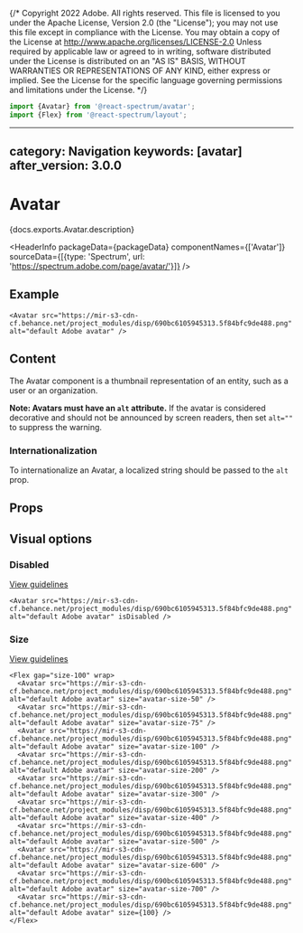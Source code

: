 {/* Copyright 2022 Adobe. All rights reserved.
This file is licensed to you under the Apache License, Version 2.0 (the "License");
you may not use this file except in compliance with the License. You may obtain a copy
of the License at http://www.apache.org/licenses/LICENSE-2.0
Unless required by applicable law or agreed to in writing, software distributed under
the License is distributed on an "AS IS" BASIS, WITHOUT WARRANTIES OR REPRESENTATIONS
OF ANY KIND, either express or implied. See the License for the specific language
governing permissions and limitations under the License. */}



```jsx import
import {Avatar} from '@react-spectrum/avatar';
import {Flex} from '@react-spectrum/layout';
```

---
category: Navigation
keywords: [avatar]
after_version: 3.0.0
---

# Avatar

<PageDescription>{docs.exports.Avatar.description}</PageDescription>

<HeaderInfo
  packageData={packageData}
  componentNames={['Avatar']}
  sourceData={[{type: 'Spectrum', url: 'https://spectrum.adobe.com/page/avatar/'}]} />

## Example

```tsx example
<Avatar src="https://mir-s3-cdn-cf.behance.net/project_modules/disp/690bc6105945313.5f84bfc9de488.png" alt="default Adobe avatar" />
```

## Content

The Avatar component is a thumbnail representation of an entity, such as a user or an organization.

**Note: Avatars must have an `alt` attribute.** If the avatar is considered decorative and should not be announced by screen readers, then set `alt=""` to suppress the warning.

### Internationalization

To internationalize an Avatar, a localized string should be passed to the `alt` prop.

## Props

<PropTable component={docs.exports.Avatar} links={docs.links} />

## Visual options

### Disabled
[View guidelines](https://spectrum.adobe.com/page/avatar/#Disabled)
```tsx example
<Avatar src="https://mir-s3-cdn-cf.behance.net/project_modules/disp/690bc6105945313.5f84bfc9de488.png" alt="default Adobe avatar" isDisabled />
```

### Size
[View guidelines](https://spectrum.adobe.com/page/avatar/#Size)
```tsx example
<Flex gap="size-100" wrap>
  <Avatar src="https://mir-s3-cdn-cf.behance.net/project_modules/disp/690bc6105945313.5f84bfc9de488.png" alt="default Adobe avatar" size="avatar-size-50" />
  <Avatar src="https://mir-s3-cdn-cf.behance.net/project_modules/disp/690bc6105945313.5f84bfc9de488.png" alt="default Adobe avatar" size="avatar-size-75" />
  <Avatar src="https://mir-s3-cdn-cf.behance.net/project_modules/disp/690bc6105945313.5f84bfc9de488.png" alt="default Adobe avatar" size="avatar-size-100" />
  <Avatar src="https://mir-s3-cdn-cf.behance.net/project_modules/disp/690bc6105945313.5f84bfc9de488.png" alt="default Adobe avatar" size="avatar-size-200" />
  <Avatar src="https://mir-s3-cdn-cf.behance.net/project_modules/disp/690bc6105945313.5f84bfc9de488.png" alt="default Adobe avatar" size="avatar-size-300" />
  <Avatar src="https://mir-s3-cdn-cf.behance.net/project_modules/disp/690bc6105945313.5f84bfc9de488.png" alt="default Adobe avatar" size="avatar-size-400" />
  <Avatar src="https://mir-s3-cdn-cf.behance.net/project_modules/disp/690bc6105945313.5f84bfc9de488.png" alt="default Adobe avatar" size="avatar-size-500" />
  <Avatar src="https://mir-s3-cdn-cf.behance.net/project_modules/disp/690bc6105945313.5f84bfc9de488.png" alt="default Adobe avatar" size="avatar-size-600" />
  <Avatar src="https://mir-s3-cdn-cf.behance.net/project_modules/disp/690bc6105945313.5f84bfc9de488.png" alt="default Adobe avatar" size="avatar-size-700" />
  <Avatar src="https://mir-s3-cdn-cf.behance.net/project_modules/disp/690bc6105945313.5f84bfc9de488.png" alt="default Adobe avatar" size={100} />
</Flex>
```
